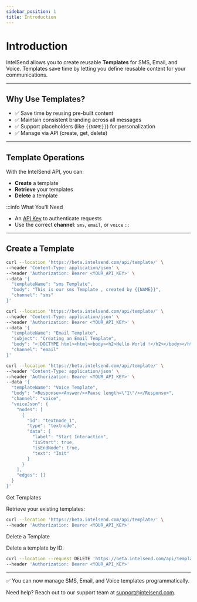 ```yaml
---
sidebar_position: 1
title: Introduction
---
```



# Introduction

IntelSend allows you to create reusable **Templates** for SMS, Email, and Voice.
Templates save time by letting you define reusable content for your communications.

---

## Why Use Templates?

- ✅ Save time by reusing pre-built content
- ✅ Maintain consistent branding across all messages
- ✅ Support placeholders (like `{{NAME}}`) for personalization
- ✅ Manage via API (create, get, delete)

---

## Template Operations

With the IntelSend API, you can:

- **Create** a template
- **Retrieve** your templates
- **Delete** a template

:::info What You'll Need

- An [API Key](https://intelsend.com) to authenticate requests
- Use the correct **channel**: `sms`, `email`, or `voice`
  :::

---

## Create a Template

<Tabs>
  <TabItem value="sms" label="📱 SMS" default>

```bash
curl --location 'https://beta.intelsend.com/api/template/' \
--header 'Content-Type: application/json' \
--header 'Authorization: Bearer <YOUR_API_KEY>' \
--data '{
  "templateName": "sms Template",
  "body": "This is our sms Template , created by {{NAME}}",
  "channel": "sms"
}'
```

</TabItem> <TabItem value="Create Email" label="📧 Email">
```bash
curl --location 'https://beta.intelsend.com/api/template/' \
--header 'Content-Type: application/json' \
--header 'Authorization: Bearer <YOUR_API_KEY>' \
--data '{
  "templateName": "Email Template",
  "subject": "Creating an Email Template",
  "body": "<!DOCTYPE html><html><body><h2>Hello World !</h2></body></html>",
  "channel": "email"
}'
```
</TabItem> <TabItem value="voice" label="🎤 Voice">
```bash
curl --location 'https://beta.intelsend.com/api/template/' \
--header 'Content-Type: application/json' \
--header 'Authorization: Bearer <YOUR_API_KEY>' \
--data '{
  "templateName": "Voice Template",
  "body": "<Response><Answer/><Pause length=\"1\"/></Response>",
  "channel": "voice",
  "voiceJson": {
    "nodes": [
      {
        "id": "textnode_1",
        "type": "textnode",
        "data": {
          "label": "Start Interaction",
          "isStart": true,
          "isEndNode": true,
          "text": "Init"
        }
      }
    ],
    "edges": []
  }
}'
```
</TabItem>
</Tabs>

Get Templates

Retrieve your existing templates:

```bash
curl --location 'https://beta.intelsend.com/api/template/' \
--header 'Authorization: Bearer <YOUR_API_KEY>'

```

Delete a Template

Delete a template by ID:

```bash
curl --location --request DELETE 'https://beta.intelsend.com/api/template/<TEMPLATE_ID>' \
--header 'Authorization: Bearer <YOUR_API_KEY>'
```

---

✅ You can now manage SMS, Email, and Voice templates programmatically.

Need help? Reach out to our support team at [support@intelsend.com](mailto:support@intelsend.com).
